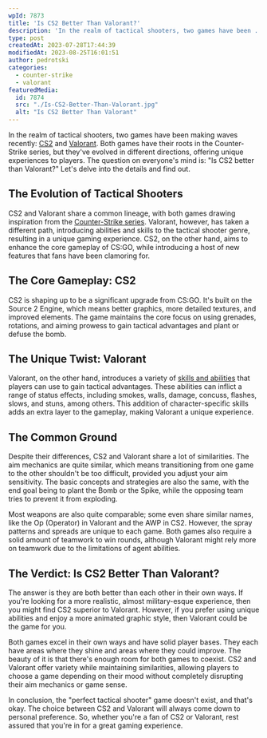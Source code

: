 ```yaml
---
wpId: 7873
title: 'Is CS2 Better Than Valorant?'
description: 'In the realm of tactical shooters, two games have been ...'
type: post
createdAt: 2023-07-28T17:44:39
modifiedAt: 2023-08-25T16:01:51
author: pedrotski
categories:
  - counter-strike
  - valorant
featuredMedia:
  id: 7874
  src: "./Is-CS2-Better-Than-Valorant.jpg"
  alt: "Is CS2 Better Than Valorant"
---
```



In the realm of tactical shooters, two games have been making waves recently: [CS2](https://www.ghostcap.com/cs2-vs-valorant/) and [Valorant](https://www.ghostcap.com/valorant-public-beta-environment/). Both games have their roots in the Counter-Strike series, but they've evolved in different directions, offering unique experiences to players. The question on everyone's mind is: "Is CS2 better than Valorant?" Let's delve into the details and find out.

## The Evolution of Tactical Shooters

CS2 and Valorant share a common lineage, with both games drawing inspiration from the [Counter-Strike series](https://www.ghostcap.com/counter-strike-games/). Valorant, however, has taken a different path, introducing abilities and skills to the tactical shooter genre, resulting in a unique gaming experience. CS2, on the other hand, aims to enhance the core gameplay of CS:GO, while introducing a host of new features that fans have been clamoring for.

## The Core Gameplay: CS2

CS2 is shaping up to be a significant upgrade from CS:GO. It's built on the Source 2 Engine, which means better graphics, more detailed textures, and improved elements. The game maintains the core focus on using grenades, rotations, and aiming prowess to gain tactical advantages and plant or defuse the bomb.

## The Unique Twist: Valorant

Valorant, on the other hand, introduces a variety of [skills and abilities](https://playvalorant.com/en-us/agents/) that players can use to gain tactical advantages. These abilities can inflict a range of status effects, including smokes, walls, damage, concuss, flashes, slows, and stuns, among others. This addition of character-specific skills adds an extra layer to the gameplay, making Valorant a unique experience.

## The Common Ground

Despite their differences, CS2 and Valorant share a lot of similarities. The aim mechanics are quite similar, which means transitioning from one game to the other shouldn't be too difficult, provided you adjust your aim sensitivity. The basic concepts and strategies are also the same, with the end goal being to plant the Bomb or the Spike, while the opposing team tries to prevent it from exploding.

Most weapons are also quite comparable; some even share similar names, like the Op (Operator) in Valorant and the AWP in CS2. However, the spray patterns and spreads are unique to each game. Both games also require a solid amount of teamwork to win rounds, although Valorant might rely more on teamwork due to the limitations of agent abilities.

## The Verdict: Is CS2 Better Than Valorant?

The answer is they are both better than each other in their own ways. If you're looking for a more realistic, almost military-esque experience, then you might find CS2 superior to Valorant. However, if you prefer using unique abilities and enjoy a more animated graphic style, then Valorant could be the game for you.

Both games excel in their own ways and have solid player bases. They each have areas where they shine and areas where they could improve. The beauty of it is that there's enough room for both games to coexist. CS2 and Valorant offer variety while maintaining similarities, allowing players to choose a game depending on their mood without completely disrupting their aim mechanics or game sense.

In conclusion, the "perfect tactical shooter" game doesn't exist, and that's okay. The choice between CS2 and Valorant will always come down to personal preference. So, whether you're a fan of CS2 or Valorant, rest assured that you're in for a great gaming experience.
